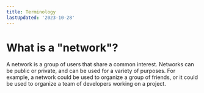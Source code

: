 ```yaml
---
title: Terminology
lastUpdated: '2023-10-28'
---
```


<Alert
  type="warning"
  label="In Progress"
  content="This page is a work in progress. It may be incomplete or contain inaccuracies. Check back later for updates."
/>

# What is a "network"?

A network is a group of users that share a common interest. Networks can be public or private, and can be used for a variety of purposes. For example, a network could be used to organize a group of friends, or it could be used to organize a team of developers working on a project.
